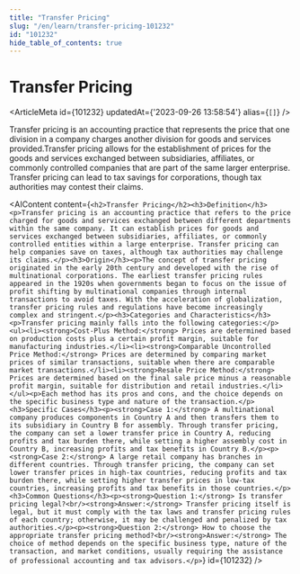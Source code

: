```yaml
---
title: "Transfer Pricing"
slug: "/en/learn/transfer-pricing-101232"
id: "101232"
hide_table_of_contents: true
---
```



# Transfer Pricing

<ArticleMeta id={101232} updatedAt={'2023-09-26 13:58:54'} alias={`[]`} />
<div className='border-solid border-b border-t-0 my-4 border-[var(--ifm-color-gray-300)]' />

Transfer pricing is an accounting practice that represents the price that one division in a company charges another division for goods and services provided.Transfer pricing allows for the establishment of prices for the goods and services exchanged between subsidiaries, affiliates, or commonly controlled companies that are part of the same larger enterprise. Transfer pricing can lead to tax savings for corporations, though tax authorities may contest their claims.

<AIContent content={`<h2>Transfer Pricing</h2><h3>Definition</h3><p>Transfer pricing is an accounting practice that refers to the price charged for goods and services exchanged between different departments within the same company. It can establish prices for goods and services exchanged between subsidiaries, affiliates, or commonly controlled entities within a large enterprise. Transfer pricing can help companies save on taxes, although tax authorities may challenge its claims.</p><h3>Origin</h3><p>The concept of transfer pricing originated in the early 20th century and developed with the rise of multinational corporations. The earliest transfer pricing rules appeared in the 1920s when governments began to focus on the issue of profit shifting by multinational companies through internal transactions to avoid taxes. With the acceleration of globalization, transfer pricing rules and regulations have become increasingly complex and stringent.</p><h3>Categories and Characteristics</h3><p>Transfer pricing mainly falls into the following categories:</p><ul><li><strong>Cost-Plus Method:</strong> Prices are determined based on production costs plus a certain profit margin, suitable for manufacturing industries.</li><li><strong>Comparable Uncontrolled Price Method:</strong> Prices are determined by comparing market prices of similar transactions, suitable when there are comparable market transactions.</li><li><strong>Resale Price Method:</strong> Prices are determined based on the final sale price minus a reasonable profit margin, suitable for distribution and retail industries.</li></ul><p>Each method has its pros and cons, and the choice depends on the specific business type and nature of the transaction.</p><h3>Specific Cases</h3><p><strong>Case 1:</strong> A multinational company produces components in Country A and then transfers them to its subsidiary in Country B for assembly. Through transfer pricing, the company can set a lower transfer price in Country A, reducing profits and tax burden there, while setting a higher assembly cost in Country B, increasing profits and tax benefits in Country B.</p><p><strong>Case 2:</strong> A large retail company has branches in different countries. Through transfer pricing, the company can set lower transfer prices in high-tax countries, reducing profits and tax burden there, while setting higher transfer prices in low-tax countries, increasing profits and tax benefits in those countries.</p><h3>Common Questions</h3><p><strong>Question 1:</strong> Is transfer pricing legal?<br/><strong>Answer:</strong> Transfer pricing itself is legal, but it must comply with the tax laws and transfer pricing rules of each country; otherwise, it may be challenged and penalized by tax authorities.</p><p><strong>Question 2:</strong> How to choose the appropriate transfer pricing method?<br/><strong>Answer:</strong> The choice of method depends on the specific business type, nature of the transaction, and market conditions, usually requiring the assistance of professional accounting and tax advisors.</p>`} id={101232} />

